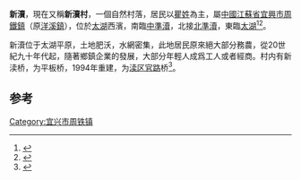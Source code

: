 '''新瀆'''，現在又稱'''新瀆村'''，一個自然村落，居民以[[瞿姓|瞿姓]]為主，屬[[中國|中國]][[江蘇省|江蘇省]][[宜興市|宜興市]][[周鐵鎮|周鐵鎮]]（原[[洋溪鎮|洋溪鎮]]），位於[[太湖|太湖]]西濱，南臨[[中準瀆|中準瀆]]，北接[[北準瀆|北準瀆]]，東臨[[太湖|太湖]]<ref>{{Cite book|title=苕溪运河志 下|last=《苕溪运河志》编纂委员会编|first=|publisher=北京：中国水利水电出版社|year=2010年11月|isbn=7-5084-8035-0|location=|pages=1825}}</ref><ref>{{Cite book|title=江苏省宜兴县地名录 内部资料|last=宜兴县地名委员会编|first=|publisher=宜兴县地名委员会 ,|year=1983年1月|isbn=|location=|pages=207}}</ref>。

新瀆位于太湖平原，土地肥沃，水網密集，此地居民原來絕大部分務農，從20世紀九十年代起，隨著鄉鎮企業的發展，大部分年輕人成爲工人或者經商。村内有新渎桥，为平板桥，1994年重建，为[[渎区官路|渎区官路]]桥<ref>{{Cite book|title=周铁镇志|last=郭海泉主编|first=|publisher=南京：凤凰出版社|year=2008年4月|isbn=978-7-80643-951-7|location=|pages=215-219}}</ref>。

==参考==
{{reflist}}

[[Category:宜兴市周铁镇|Category:宜兴市周铁镇]]